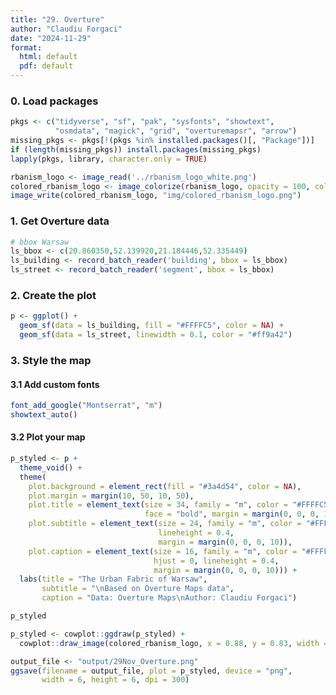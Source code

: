 ```yaml
---
title: "29. Overture"
author: "Claudiu Forgaci"
date: "2024-11-29"
format: 
  html: default
  pdf: default
---
```


### 0. Load packages

```r
pkgs <- c("tidyverse", "sf", "pak", "sysfonts", "showtext", 
          "osmdata", "magick", "grid", "overturemapsr", "arrow")
missing_pkgs <- pkgs[!(pkgs %in% installed.packages()[, "Package"])]
if (length(missing_pkgs)) install.packages(missing_pkgs)
lapply(pkgs, library, character.only = TRUE)
```

```r
rbanism_logo <- image_read('../rbanism_logo_white.png')
colored_rbanism_logo <- image_colorize(rbanism_logo, opacity = 100, color = "#FFFFC5")
image_write(colored_rbanism_logo, "img/colored_rbanism_logo.png")
```

### 1. Get Overture data

```r
# bbox Warsaw
ls_bbox <- c(20.860350,52.139920,21.184446,52.335449)
ls_building <- record_batch_reader('building', bbox = ls_bbox)
ls_street <- record_batch_reader('segment', bbox = ls_bbox)
```

### 2. Create the plot

```r
p <- ggplot() +
  geom_sf(data = ls_building, fill = "#FFFFC5", color = NA) +
  geom_sf(data = ls_street, linewidth = 0.1, color = "#ff9a42")
```

### 3. Style the map

#### 3.1 Add custom fonts

```r
font_add_google("Montserrat", "m")
showtext_auto()
```

#### 3.2 Plot your map

```r
p_styled <- p +
  theme_void() +
  theme(
    plot.background = element_rect(fill = "#3a4d54", color = NA),
    plot.margin = margin(10, 50, 10, 50),
    plot.title = element_text(size = 34, family = "m", color = "#FFFFC5", 
                              face = "bold", margin = margin(0, 0, 0, 10)), 
    plot.subtitle = element_text(size = 24, family = "m", color = "#FFFFC5", 
                                 lineheight = 0.4,
                                 margin = margin(0, 0, 0, 10)), 
    plot.caption = element_text(size = 16, family = "m", color = "#FFFFC5",
                                hjust = 0, lineheight = 0.4, 
                                margin = margin(0, 0, 0, 10))) +
  labs(title = "The Urban Fabric of Warsaw",
       subtitle = "\nBased on Overture Maps data",
       caption = "Data: Overture Maps\nAuthor: Claudiu Forgaci") 

p_styled
```

```r
p_styled <- cowplot::ggdraw(p_styled) +
  cowplot::draw_image(colored_rbanism_logo, x = 0.88, y = 0.83, width = 0.085, height = 0.085, hjust = 0, vjust = 0)
```

```r
output_file <- "output/29Nov_Overture.png"
ggsave(filename = output_file, plot = p_styled, device = "png", 
       width = 6, height = 6, dpi = 300)
```
